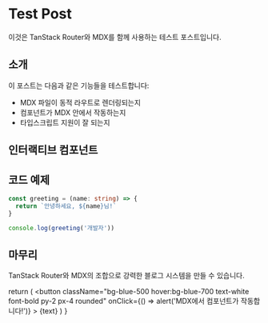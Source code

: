 # Test Post

이것은 TanStack Router와 MDX를 함께 사용하는 테스트 포스트입니다.

## 소개

이 포스트는 다음과 같은 기능들을 테스트합니다:

- MDX 파일이 동적 라우트로 렌더링되는지
- 컴포넌트가 MDX 안에서 작동하는지
- 타입스크립트 지원이 잘 되는지

## 인터랙티브 컴포넌트

<CustomButton text="클릭해보세요!" />

## 코드 예제

```typescript
const greeting = (name: string) => {
  return `안녕하세요, ${name}님!`
}

console.log(greeting('개발자'))
```

## 마무리

TanStack Router와 MDX의 조합으로 강력한 블로그 시스템을 만들 수 있습니다.

  return (
    <button 
      className="bg-blue-500 hover:bg-blue-700 text-white font-bold py-2 px-4 rounded"
      onClick={() => alert('MDX에서 컴포넌트가 작동합니다!')}
    >
      {text}
    </button>
  )
} 